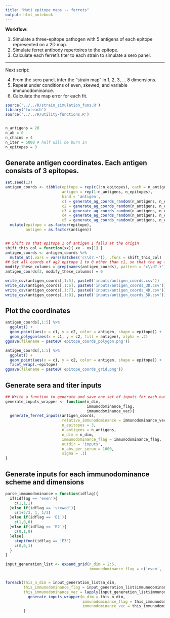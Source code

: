 ```yaml
---
title: "Muti epitope maps -- ferrets"
output: html_notebook
---
```




**Workflow:**

1. Simulate a three-epitope pathogen with 5 antigens of each epitope represented on a 2D map.
2. Simulate ferret antibody repertoires to the epitope.
3. Calculate each ferret's titer to each strain to simulate a sero panel.

------

Next script:

4. From the sero panel, infer the "strain map" in 1, 2, 3, ... 8 dimensions.
5. Repeat under conditions of even, skewed, and variable immunodominance.
6. Calculate the map error for each fit.



```r
source('../../R/strain_simulation_funs.R')
library('foreach')
source('../../R/utility-functions.R')


n_antigens = 20
n_ab = 0
n_chains = 4
n_iter = 5000 # half will be burn in
n_epitopes = 3

```

## Generate antigen coordinates. Each antigen consists of 3 epitopes.
```r
set.seed(13)
antigen_coords <- tibble(epitope = rep(c(1:n_epitopes), each = n_antigens),
                         antigen = rep(1:n_antigens, n_epitopes),
                         kind = 'antigen',
                         c1 = generate_ag_coords_random(n_antigens, n_epitopes),
                         c2 = generate_ag_coords_random(n_antigens, n_epitopes),
                         c3 = generate_ag_coords_random(n_antigens, n_epitopes),
                         c4 = generate_ag_coords_random(n_antigens, n_epitopes),
                         c5 = generate_ag_coords_random(n_antigens, n_epitopes)) %>%
  mutate(epitope = as.factor(epitope),
         antigen = as.factor(antigen))


## Shift so that epitope 1 of antigen 1 falls at the origin
shift_this_col = function(xx){ xx - xx[1] }
antigen_coords <- antigen_coords %>%
  mutate_at(.vars = vars(matches('c\\d?.+')), .funs = shift_this_col)
## Set all coords of ag2 epitope 1 to 0 other than c1, so that the ag falls on the x axis
modify_these_columns = grep(names(antigen_coords), pattern = 'c\\d?.+')[-1]
antigen_coords[2, modify_these_columns] = 0

write_csv(antigen_coords[,1:5], paste0('inputs/antigen_coords.csv'))
write_csv(antigen_coords[,1:6], paste0('inputs/antigen_coords_3D.csv'))
write_csv(antigen_coords[,1:7], paste0('inputs/antigen_coords_4D.csv'))
write_csv(antigen_coords[,1:8], paste0('inputs/antigen_coords_5D.csv'))
```

## Plot the coordinates
```r
antigen_coords[,1:5] %>%
  ggplot() +
  geom_point(aes(x = c1, y = c2, color = antigen, shape = epitope)) +
  geom_polygon(aes(x = c1, y = c2, fill = antigen), alpha = .2)
ggsave(filename = paste0('epitope_coords_polygon.png'))
```

```r
antigen_coords[,1:5] %>%
  ggplot() +
  geom_point(aes(x = c1, y = c2, color = antigen, shape = epitope)) +
  facet_wrap(.~epitope)
ggsave(filename = paste0('epitope_coords_grid.png'))
```
## Generate sera and titer inputs
```r
## Write a function to generate and save one set of inputs for each number of dimensions per epitope (n_dim) and immunodomiannce scheme
generate_inputs_wrapper <- function(n_dim,
                                    immunodominance_flag,
                                    immunodominance_vec){
  generate_ferret_inputs(antigen_coords, 
                         relative_immunodominance = immunodominance_vec, 
                         n_epitopes = 3, 
                         n_antigens = n_antigens, 
                         n_dim = n_dim, 
                         immunodominance_flag = immunodominance_flag, 
                         outdir = 'inputs',
                         n_abs_per_serum = 1000, 
                         sigma = .1)
}
```

## Generate inputs for each immunodominance scheme and dimensions
```r
parse_immunodominance = function(idflag){
  if(idflag == 'even'){
    c(1,1,1)
  }else if(idflag == 'skewed'){
    c(1+2/3, 1, 1/3)
  }else if(idflag == 'E1'){
    c(1,0,0)
  }else if(idflag == 'E2'){
    c(0,1,0)
  }else{
    stopifnot(idflag == 'E3')
    c(0,0,1)
  }
}

input_generation_list <- expand_grid(n_dim = 2:5,
                                     immunodominance_flag = c('even', 'skewed', 'E1', 'E2', 'E3')) 


foreach(this_n_dim = input_generation_list$n_dim,
        this_immunodominance_flag = input_generation_list$immunodominance_flag,
        this_immunodominance_vec = lapply(input_generation_list$immunodominance_flag, parse_immunodominance)) %do% {
          generate_inputs_wrapper(n_dim = this_n_dim, 
                                  immunodominance_flag = this_immunodominance_flag, 
                                  immunodominance_vec = this_immunodominance_vec)
        }
```